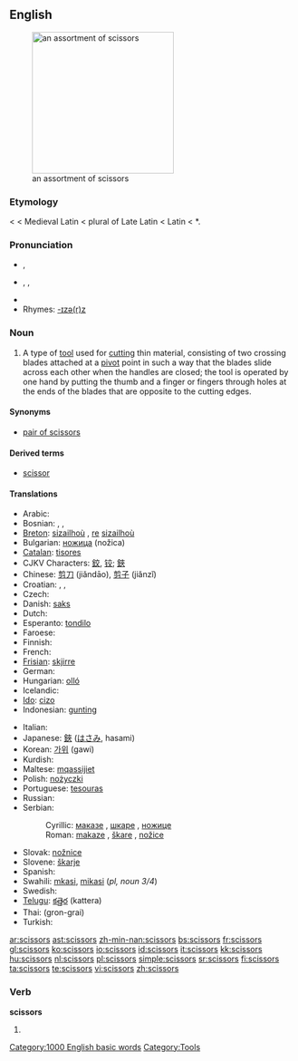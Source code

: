 ==English==
[[Image:Nozyczki4.jpg|thumb|right|250px|an assortment of scissors]]

===Etymology===
{{ME.}} {{term|sisoures}} < {{OF.}} {{term|cisoires}} < Medieval Latin {{term|cisoria}} < plural of Late Latin {{term|cisorium||cutting instrument}} < Latin {{term|caesus}} < {{PIE.}} *{{term||skhai-|to strike}}.

===Pronunciation===
*{{a|RP}} {{IPA|/ˈsɪzəz/}}, {{SAMPA|/"sIz@z/}}
*{{a|US}} {{enPR|sĭzʹərz}}, {{IPA|/ˈsɪzɚz/}}, {{SAMPA|/"sIz@`z/}}
*{{audio|en-us-scissors.ogg|Audio (US)}}
*Rhymes: [[Rhymes:English:-ɪzə(r)z|-ɪzə(r)z]]

===Noun===
{{infl|en|noun}} {{pluralonly}}

# A type of [[tool]] used for [[cut]]ting thin material, consisting of two crossing blades attached at a [[pivot]] point in such a way that the blades slide across each other when the handles are closed; the tool is operated by one hand by putting the thumb and a finger or fingers through holes at the ends of the blades that are opposite to the cutting edges.

====Synonyms====
*{{sense|tool used for cutting}} [[pair of scissors]]

====Derived terms====
*[[scissor]]<!--attributive form and verb-->

====Translations====
{{trans-top|tool used for cutting}}
* Arabic: {{ARchar|[[مقص|مقصّ]]}} {{IPAchar|(miqáʂʂ)}} {{m}}
* Bosnian: {{t-|bs|makaze|f|p}}, {{t-|bs|škare|f|p}}, {{t-|bs|nožice|f|p}}
* [[Breton]]: [[sizailhoù]] {{f|p}}, [[re]] [[sizailhoù]]
* Bulgarian: [[ножица]] (nožica) {{f}}
* [[Catalan]]: [[tisores]] {{f|p}}
* CJKV Characters: [[鉸]], [[铰]]; [[鋏]]
* Chinese: [[剪刀]] (jiǎndāo), [[剪子]] (jiǎnzǐ)
* Croatian: {{t-|hr|makaze|f|p}}, {{t+|hr|škare|f|p}}, {{t-|hr|nožice|f|p}}
* Czech: {{t+|cs|nůžky|f|p}}
* Danish: [[saks]] {{c}}
* Dutch: {{t+|nl|schaar|f}}
* Esperanto: [[tondilo]]
* Faroese: {{t-|fo|saksur|m|xs=Faroese}}
* Finnish: {{t-|fi|sakset|p}}
* French: {{t+|fr|ciseaux|m|p}}
* [[Frisian]]: [[skjirre]]
* German: {{t+|de|Schere|f}}
* Hungarian: [[olló]]
* Icelandic: {{t+|is|skæri|n|p}}
* [[Ido]]: [[cizo]]
* Indonesian: [[gunting]]
{{trans-mid}}
* Italian: {{t+|it|forbici|f|p}}
* Japanese: [[鋏]] ([[はさみ]], hasami)
* Korean: [[가위]] (gawi)
* Kurdish: {{KUchar|[[مه‌قه‌س]]}}
* Maltese: [[mqassijiet]] {{m|p}}
* Polish: [[nożyczki]] {{p}}
* Portuguese: [[tesouras]] {{f|p}}
* Russian: {{t+|ru|ножницы|f|p|tr=nóžnitsy|sc=Cyrl}}
* Serbian:
*: Cyrillic: [[маказе#Serbian|маказе]] {{f|p}}, [[шкаре]] {{f|p}}, [[ножице]] {{f|p}}
*: Roman: [[makaze#Serbian|makaze]] {{f|p}}, [[škare]] {{f|p}}, [[nožice]] {{f|p}}
* Slovak: [[nožnice]] {{f|p}}
* Slovene: [[škarje]] {{f|p}}
* Spanish: {{t+|es|tijeras|f|p}}
* Swahili: [[mkasi]], [[mikasi]] (''pl, noun 3/4'')
* Swedish: {{t+|sv|sax|s}}
* [[Telugu]]: [[కత్తెర]] (kattera)
* Thai: {{THchar|[[กรรไกร]]}} (gron-grai)
* Turkish: {{t+|tr|makas}}
{{trans-bottom}}

[[Category:1000 English basic words]]
[[Category:Tools]]

[[ar:scissors]]
[[ast:scissors]]
[[zh-min-nan:scissors]]
[[bs:scissors]]
[[fr:scissors]]
[[gl:scissors]]
[[ko:scissors]]
[[io:scissors]]
[[id:scissors]]
[[it:scissors]]
[[kk:scissors]]
[[hu:scissors]]
[[nl:scissors]]
[[pl:scissors]]
[[simple:scissors]]
[[sr:scissors]]
[[fi:scissors]]
[[ta:scissors]]
[[te:scissors]]
[[vi:scissors]]
[[zh:scissors]]

===Verb===
'''scissors'''
# {{third-person singular of|scissor}}